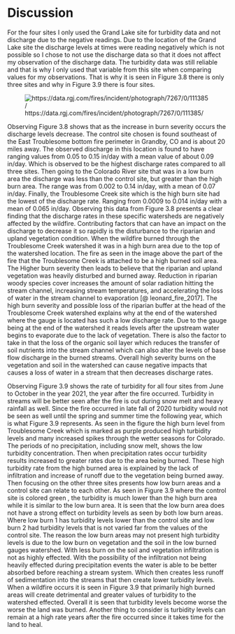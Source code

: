 # Discussion

For the four sites I only used the Grand Lake site for turbidity data and not discharge due to the negative readings. Due to the location of the Grand Lake site the discharge levels at times were reading negatively which is not possible so I chose to not use the discharge data so that it does not affect my observation of the discharge data. The turbidity data was still reliable and that is why I only used that variable from this site when comparing values for my observations. That is why it is seen in Figure 3.8 there is only three sites and why in Figure 3.9 there is four sites. 

![https://data.rgj.com/fires/incident/photograph/7267/0/111385/](B_soil_s.jpeg)

Observing Figure 3.8 shows that as the increase in burn severity occurs the discharge levels decrease. The control site chosen is found southeast of the East Troublesome bottom fire perimeter in Grandby, CO and is about 20 miles away. The observed discharge in this location is found to have ranging values from 0.05 to 0.15 in/day with a mean value of about 0.09 in/day. Which is observed to be the highest discharge rates compared to all three sites. Then going to the Colorado River site that was in a low burn area the discharge was less than the control site, but greater than the high burn area. The range was from 0.002 to 0.14 in/day, with a mean of 0.07 in/day. Finally, the Troublesome Creek site which is the high burn site had the lowest of the discharge rate. Ranging from 0.0009 to 0.014 in/day with a mean of 0.065 in/day. Observing this data from Figure 3.8 presents a clear finding that the discharge rates in these specific watersheds are negatively affected by the wildfire. Contributing factors that can have an impact on the discharge to decrease it so rapidly is the disturbance to the riparian and upland vegetation condition. When the wildfire burned through the Troublesome Creek watershed it was in a high burn area due to the top of the watershed location. The fire as seen in the image above the part of the fire that the Troublesome Creek is attached to be a high burned soil area. The Higher burn severity then leads to believe that the riparian and upland vegetation was heavily disturbed and burned away. Reduction in riparian woody species cover increases the amount of solar radiation hitting the stream channel, increasing stream temperatures, and accelerating the loss of water in the stream channel to evaporation [@ leonard_fire_2017]. The high burn severity and possible loss of the riparian buffer at the head of the Troublesome Creek watershed explains why at the end of the watershed where the gauge is located has such a low discharge rate. Due to the gauge being at the end of the watershed it reads levels after the upstream water begins to evaporate due to the lack of vegetation. There is also the factor to take in that the loss of the organic soil layer which reduces the transfer of soil nutrients into the stream channel which can also alter the levels of base flow discharge in the burned streams. Overall high severity burns on the vegetation and soil in the watershed can cause negative impacts that causes a loss of water in a stream that then decreases discharge rates.


Observing Figure 3.9 shows the rate of turbidity for all four sites from June to October in the year 2021, the year after the fire occurred. Turbidity in streams will be better seen after the fire is out during snow melt and heavy rainfall as well. Since the fire occurred in late fall of 2020 turbidity would not be seen as well until the spring and summer time the following year, which is what Figure 3.9 represents. As seen in the figure the high burn level from Troublesome Creek which is marked as purple produced high turbidity levels and many increased spikes through the wetter seasons for Colorado. The periods of no precipitation, including snow melt, shows the low turbidity concentration. Then when precipitation rates occur turbidity results increased to greater rates due to the area being burned. These high turbidity rate from the high burned area is explained by the lack of infiltration and increase of runoff due to the vegetation being burned away. Then focusing on the other three sites presents how low burn areas and a control site can relate to each other. As seen in Figure 3.9 where the control site is colored green , the turbidity is much lower than the high burn area while it is similar to the low burn area. It is seen that the low burn area does not have a strong effect on turbidity levels as seen by both low burn areas. Where low burn 1 has turbidity levels lower than the control site and low burn 2 had turbidity levels that is not varied far from the values of the control site. The reason the low burn areas may not present high turbidity levels is due to the low burn on vegetation and the soil in the low burned gauges watershed. With less burn on the soil and vegetation infiltration is not as highly effected. With the possibility of the infiltration not being heavily effected during precipitation events the water is able to be better absorbed before reaching a stream system. Which then creates less runoff of sedimentation into the streams that then create lower turbidity levels. When a wildfire occurs it is seen in Figure 3.9 that primarily high burned areas will create detrimental and greater values of turbidity to the watershed effected. Overall it is seen that turbidity levels become worse the worse the land was burned. Another thing to consider is turbidity levels can remain at a high rate years after the fire occurred since it takes time for the land to heal.
